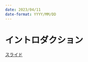 ```yaml
---
date: 2023/04/11
date-format: YYYY/MM/DD
---
```


# イントロダクション

[スライド](https://tomo-sakuma.github.io/1st_semi/1期_slides/1_イントロ.html)

